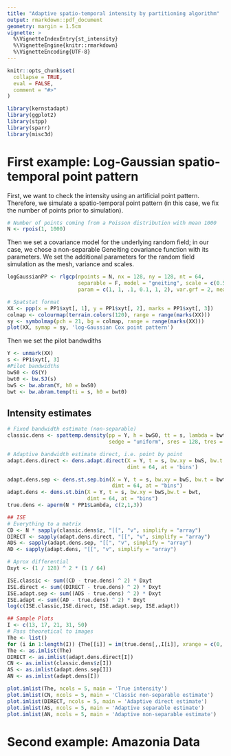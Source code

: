 ```yaml
---
title: "Adaptive spatio-temporal intensity by partitioning algorithm"
output: rmarkdown::pdf_document
geometry: margin = 1.5cm
vignette: >
  %\VignetteIndexEntry{st_intensity}
  %\VignetteEngine{knitr::rmarkdown}
  %\VignetteEncoding{UTF-8}
---
```


```r
knitr::opts_chunk$set(
  collapse = TRUE,
  eval = FALSE,
  comment = "#>"
)
```

```r
library(kernstadapt)
library(ggplot2)
library(stpp)
library(sparr)
library(misc3d)
```

# First example: Log-Gaussian spatio-temporal point pattern

First, we want to check the intensity using an artificial point pattern. Therefore, we simulate a spatio-temporal point pattern (in this case, we fix the number of points prior to simulation).

```r
# Number of points coming from a Poisson distribution with mean 1000
N <- rpois(1, 1000)
```

Then we set a covariance model for the underlying random field; in our case, we chose a non-separable Geneiting covariance function with its parameters. We set the additional parameters for the random field simulation as the mesh, variance and scales.

```r
logGaussianPP <- rlgcp(npoints = N, nx = 128, ny = 128, nt = 64,
                       separable = F, model = "gneiting", scale = c(0.5, 0.8),
                       param = c(1, 1, .1, 0.1, 1, 2), var.grf = 2, mean.grf = 1)
```


```r


# Spatstat format
XX <- ppp(x = PP1$xyt[, 1], y = PP1$xyt[, 2], marks = PP1$xyt[, 3])
colmap <- colourmap(terrain.colors(120), range = range(marks(XX)))
sy <- symbolmap(pch = 21, bg = colmap, range = range(marks(XX)))
plot(XX, symap = sy, 'log-Gaussian Cox point pattern')
```

Then we set the pilot bandwdiths

```r
Y <- unmark(XX)
s <- PP1$xyt[, 3]
#Pilot bandwidths
bwS0 <- OS(Y)
bwt0 <- bw.SJ(s)
bwS <- bw.abram(Y, h0 = bwS0)
bwt <- bw.abram.temp(ti = s, h0 = bwt0)
```

## Intensity estimates

```r
# Fixed bandwidth estimate (non-separable)
classic.dens <- spattemp.density(pp = Y, h = bwS0, tt = s, lambda = bwt0,
                                 sedge = "uniform", sres = 128, tres = 64)

# Adaptive bandwidth estimate direct, i.e. point by point 
adapt.dens.direct <- dens.adapt.direct(X = Y, t = s, bw.xy = bwS, bw.t = bwt, 
                                       dimt = 64, at = 'bins')

adapt.dens.sep <- dens.st.sep.bin(X = Y, t = s, bw.xy = bwS, bw.t = bwt, 
                                  dimt = 64, at = "bins")
adapt.dens <- dens.st.bin(X = Y, t = s, bw.xy = bwS,bw.t = bwt, 
                          dimt = 64, at = "bins")
true.dens <- aperm(N * PP1$Lambda, c(2,1,3))

## ISE
# Everything to a matrix
CD <- N * sapply(classic.dens$z, "[[", "v", simplify = "array")
DIRECT <- sapply(adapt.dens.direct, "[[", "v", simplify = "array")
ADS <- sapply(adapt.dens.sep, "[[", "v", simplify = "array")
AD <- sapply(adapt.dens, "[[", "v", simplify = "array")

# Aprox differential
Dxyt <- (1 / 128) ^ 2 * (1 / 64)

ISE.classic <- sum((CD - true.dens) ^ 2) * Dxyt
ISE.direct <- sum((DIRECT - true.dens) ^ 2) * Dxyt
ISE.adapt.sep <- sum((ADS - true.dens) ^ 2) * Dxyt
ISE.adapt <- sum((AD - true.dens) ^ 2) * Dxyt
log(c(ISE.classic,ISE.direct, ISE.adapt.sep, ISE.adapt))
```

```r
## Sample Plots
I <- c(13, 17, 21, 31, 50)
# Pass theoretical to images
The <- list()
for (i in 1:length(I)) {The[[i]] = im(true.dens[,,I[i]], xrange = c(0, 1), yrange = c(0, 1))}
The <- as.imlist(The)
DIRECT <- as.imlist(adapt.dens.direct[I])
CN <- as.imlist(classic.dens$z[I])
AS <- as.imlist(adapt.dens.sep[I])
AN <- as.imlist(adapt.dens[I])

plot.imlist(The, ncols = 5, main = 'True intensity')
plot.imlist(CN, ncols = 5, main = 'Classic non-separable estimate')
plot.imlist(DIRECT, ncols = 5, main = 'Adaptive direct estimate')
plot.imlist(AS, ncols = 5, main = 'Adaptive separable estimate')
plot.imlist(AN, ncols = 5, main = 'Adaptive non-separable estimate')
```

# Second example: Amazonia Data
